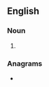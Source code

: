 {{also|sésames}}
==English==

===Noun===
{{head|en|noun form}}

# {{plural of|en|sesame}}

===Anagrams===
* {{anagrams|en|a=aeemsss|amesses}}